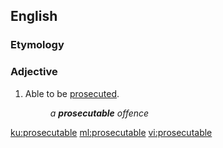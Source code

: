 ==English==

===Etymology===
{{suffix|en|prosecute|able}}

===Adjective===
{{en-adj}}

# Able to be [[prosecute]]d.
#: ''a '''prosecutable''' offence''

[[ku:prosecutable]]
[[ml:prosecutable]]
[[vi:prosecutable]]